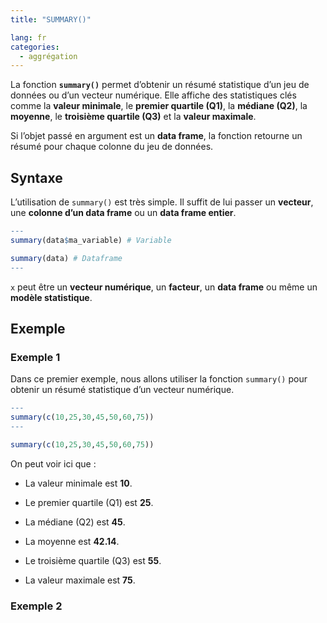 ```yaml
---
title: "SUMMARY()"

lang: fr
categories:
  - aggrégation
---
```


La fonction **`summary()`** permet d’obtenir un résumé statistique d’un jeu de données ou d’un vecteur numérique. Elle affiche des statistiques clés comme la **valeur minimale**, le **premier quartile (Q1)**, la **médiane (Q2)**, la **moyenne**, le **troisième quartile (Q3)** et la **valeur maximale**.  

Si l’objet passé en argument est un **data frame**, la fonction retourne un résumé pour chaque colonne du jeu de données.

## Syntaxe  

L'utilisation de `summary()` est très simple. Il suffit de lui passer un **vecteur**, une **colonne d’un data frame** ou un **data frame entier**.  

``` r
---
summary(data$ma_variable) # Variable

summary(data) # Dataframe
---
```

`x` peut être un **vecteur numérique**, un **facteur**, un **data frame** ou même un **modèle statistique**.

## Exemple

### Exemple 1

Dans ce premier exemple, nous allons utiliser la fonction `summary()` pour obtenir un résumé statistique d’un vecteur numérique.

``` r
---
summary(c(10,25,30,45,50,60,75))
---
```

``` r
summary(c(10,25,30,45,50,60,75))
```

On peut voir ici que :

- La valeur minimale est **10**.

- Le premier quartile (Q1) est **25**.

- La médiane (Q2) est **45**.

- La moyenne est **42.14**.

- Le troisième quartile (Q3) est **55**.

- La valeur maximale est **75**.

### Exemple 2




